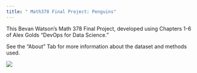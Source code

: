 ```yaml
---
title: " Math378 Final Project: Penguins"
---
```


This Bevan Watson's Math 378 Final Project, developed using Chapters 1-6 of Alex Golds "DevOps for Data Science." 

See the "About" Tab for more information about the dataset and methods used.

![](images/palmerpenguins-01.png)
